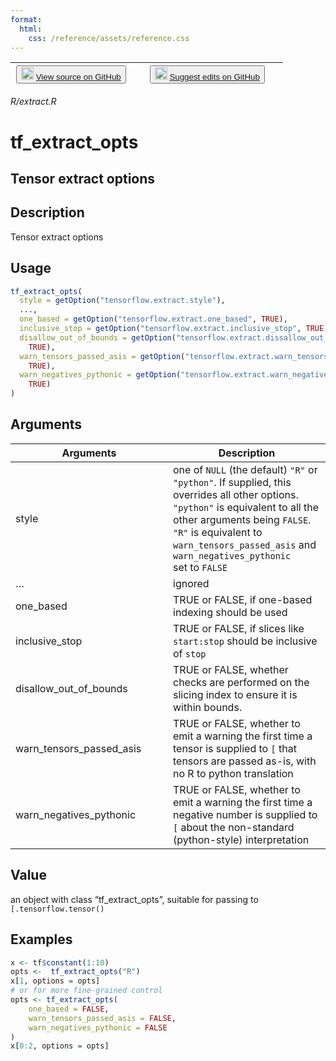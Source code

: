 ```yaml
---
format:
  html:
    css: /reference/assets/reference.css
---
```


| <button class="button"> ![](/reference/assets/GitHub-Mark-32px.png){width="20"} [View source on GitHub](https://github.com/rstudio/tensorflow//blob/main/R/extract.R) </button> | <button class="button"> ![](/reference/assets/GitHub-Mark-32px.png){width="20"} [Suggest edits on GitHub](https://github.com/rstudio/tensorflow//edit/main/R/extract.R) </button> |
|:------------------------------:|:--------------------------------------:|

*R/extract.R*

# tf_extract_opts

## Tensor extract options

## Description
Tensor extract options 


## Usage
```r
tf_extract_opts( 
  style = getOption("tensorflow.extract.style"), 
  ..., 
  one_based = getOption("tensorflow.extract.one_based", TRUE), 
  inclusive_stop = getOption("tensorflow.extract.inclusive_stop", TRUE), 
  disallow_out_of_bounds = getOption("tensorflow.extract.dissallow_out_of_bounds", 
    TRUE), 
  warn_tensors_passed_asis = getOption("tensorflow.extract.warn_tensors_passed_asis", 
    TRUE), 
  warn_negatives_pythonic = getOption("tensorflow.extract.warn_negatives_pythonic", 
    TRUE) 
) 
```

## Arguments
|Arguments|Description|
|---|---|
| style | one of `NULL` (the default) `"R"` or `"python"`. If supplied, this overrides all other options. `"python"` is equivalent to all the other arguments being `FALSE`. `"R"` is equivalent to `warn_tensors_passed_asis` and `warn_negatives_pythonic`<br>set to `FALSE` |
| ... | ignored |
| one_based | TRUE or FALSE, if one-based indexing should be used |
| inclusive_stop | TRUE or FALSE, if slices like `start:stop` should be inclusive of `stop` |
| disallow_out_of_bounds | TRUE or FALSE, whether checks are performed on the slicing index to ensure it is within bounds. |
| warn_tensors_passed_asis | TRUE or FALSE, whether to emit a warning the first time a tensor is supplied to `[` that tensors are passed as-is, with no R to python translation |
| warn_negatives_pythonic | TRUE or FALSE, whether to emit a warning the first time a negative number is supplied to `[` about the non-standard (python-style) interpretation |



## Value
an object with class "tf_extract_opts", suitable for passing to `[.tensorflow.tensor()`


## Examples
```r
x <- tf$constant(1:10) 
opts <-  tf_extract_opts("R") 
x[1, options = opts] 
# or for more fine-grained control 
opts <- tf_extract_opts( 
    one_based = FALSE, 
    warn_tensors_passed_asis = FALSE, 
    warn_negatives_pythonic = FALSE 
) 
x[0:2, options = opts] 
```


